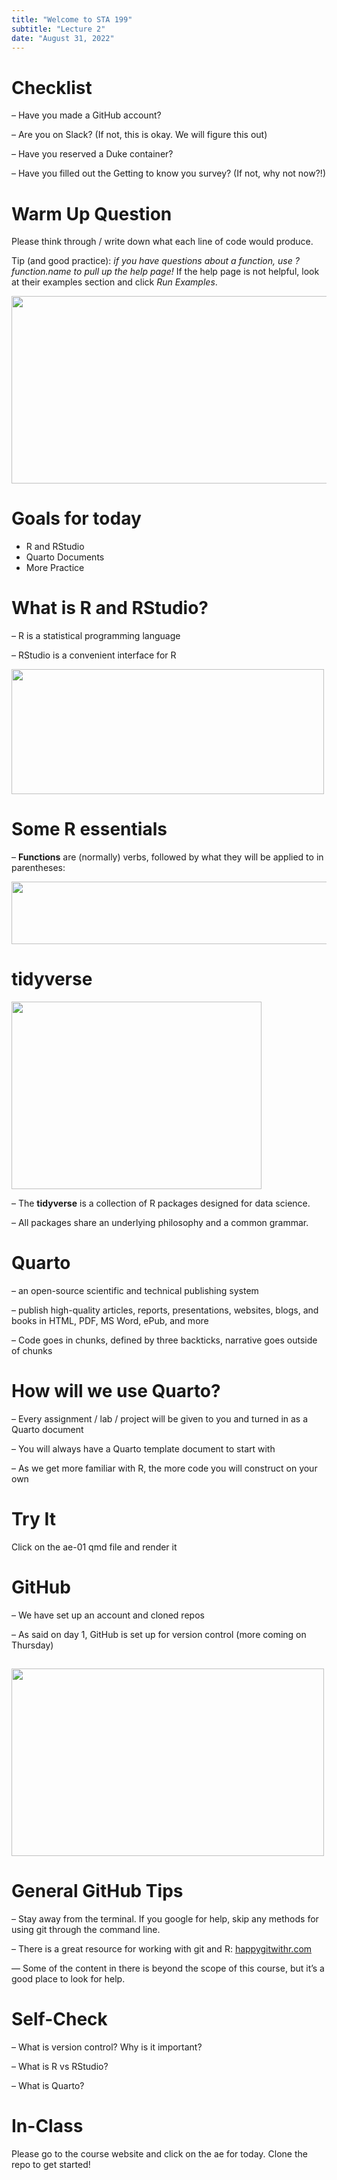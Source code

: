 ```yaml
---
title: "Welcome to STA 199"
subtitle: "Lecture 2"
date: "August 31, 2022"
---
```


# Checklist

-- Have you made a GitHub account?

-- Are you on Slack? (If not, this is okay. We will figure this out)

-- Have you reserved a Duke container?

-- Have you filled out the Getting to know you survey? (If not, why not now?!)

# Warm Up Question

Please think through / write down what each line of code would produce.

Tip (and good practice): *if you have questions about a function, use ?function.name to pull up the help page!* If the help page is not helpful, look at their examples section and click *Run Examples*.

![](images/02-Meeting-the-toolkit/Day2warmup1.png){width="700" height="300" fig-align="center"}

# Goals for today

-   R and RStudio
-   Quarto Documents
-   More Practice

# What is R and RStudio?

-- R is a statistical programming language

-- RStudio is a convenient interface for R

![](images/02-Meeting-the-toolkit/car.png){width="500" height="200" fig-align="right"}

# Some R essentials

-- **Functions** are (normally) verbs, followed by what they will be applied to in parentheses:

![](images/02-Meeting-the-toolkit/function.png){width="900" height="100" fig-align="right"}

# tidyverse

![](images/02-Meeting-the-toolkit/tidyverse.png){width="400" height="300" fig-align="left"}

-- The **tidyverse** is a collection of R packages designed for data science.

-- All packages share an underlying philosophy and a common grammar.

# Quarto

-- an open-source scientific and technical publishing system

-- publish high-quality articles, reports, presentations, websites, blogs, and books in HTML, PDF, MS Word, ePub, and more

-- Code goes in chunks, defined by three backticks, narrative goes outside of chunks

# How will we use Quarto?

-- Every assignment / lab / project will be given to you and turned in as a Quarto document

-- You will always have a Quarto template document to start with

-- As we get more familiar with R, the more code you will construct on your own

# Try It

Click on the ae-01 qmd file and render it

# GitHub

-- We have set up an account and cloned repos

-- As said on day 1, GitHub is set up for version control (more coming on Thursday)

## 

![](images/02-Meeting-the-toolkit/version.png){width="500" height="300" fig-align="left"}

# General GitHub Tips

-- Stay away from the terminal. If you google for help, skip any methods for using git through the command line.

-- There is a great resource for working with git and R: [happygitwithr.com](happygitwithr.com)

--- Some of the content in there is beyond the scope of this course, but it's a good place to look for help.

# Self-Check

-- What is version control? Why is it important?

-- What is R vs RStudio?

-- What is Quarto?

# In-Class

Please go to the course website and click on the ae for today. Clone the repo to get started!
